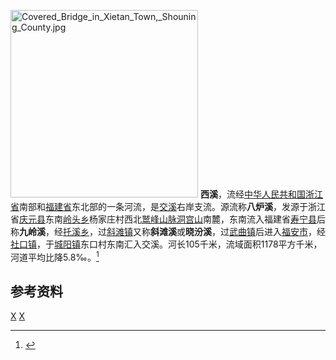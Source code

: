 {{Otheruses|西溪|other=同名或類似名的其它條目描述}}
[[File:Covered_Bridge_in_Xietan_Town,_Shouning_County.jpg|300px]]
'''西溪'''，流经[[中华人民共和国|中华人民共和国]][[浙江省|浙江省]]南部和[[福建省|福建省]]东北部的一条河流，是[[交溪|交溪]]右岸支流。源流称'''八炉溪'''，发源于浙江省[[庆元县|庆元县]]东南[[岭头乡_(庆元县)|岭头乡]]杨家庄村西北[[鹫峰山脉|鹫峰山脉]][[洞宫山|洞宫山]]南麓，东南流入福建省[[寿宁县|寿宁县]]后称'''九岭溪'''，经[[托溪乡|托溪乡]]，过[[斜滩镇|斜滩镇]]又称'''斜滩溪'''或'''晓汾溪'''，过[[武曲镇|武曲镇]]后进入[[福安市|福安市]]，经[[社口镇|社口镇]]，于[[城阳镇_(福安市)|城阳镇]]东口村东南汇入交溪。河长105千米，流域面积1178平方千米，河道平均比降5.8‰。<ref name="中国河湖大典">{{cite book zh |author=《[[中国河湖大典|中国河湖大典]]》编纂委员会 |title=《中国河湖大典·东南诸河、台湾卷》 |format=M |edition=1 |location=北京 |publisher=中国水利水电出版社 |date=2014年12月 |pages=106页 |id= ISBN 978-7-5170-2765-2}}</ref>

==参考资料==
{{reflist}}

{{China-river-stub}}
[[Category:丽水河流|X]]
[[Category:福建河流|X]]